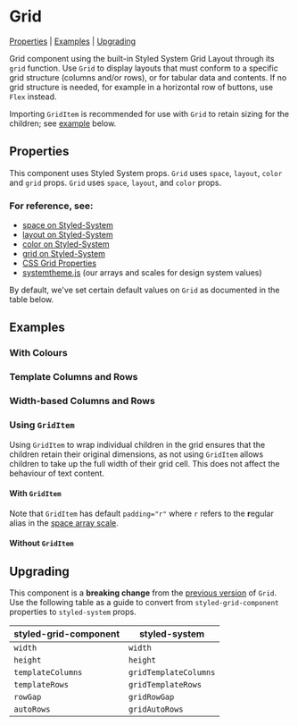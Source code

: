 
<Meta of={stories} />

# Grid

[Properties](#properties) | [Examples](#examples) | [Upgrading](#upgrading)

Grid component using the built-in Styled System Grid Layout through its `grid` function. Use `Grid` to display layouts that must conform to a specific grid structure (columns and/or rows), or for tabular data and contents. If no grid structure is needed, for example in a horizontal row of buttons, use `Flex` instead.

Importing `GridItem` is recommended for use with `Grid` to retain sizing for the children; see [example](#without-griditem-vs-with-griditem) below.

<Canvas>
  <Story id="components-grid--basic-grid" />
</Canvas>

## Properties

This component uses Styled System props. `Grid` uses `space`, `layout`, `color` and `grid` props. `Grid` uses `space`, `layout`, and `color` props.

### For reference, see:

- [space on Styled-System](https://styled-system.com/table#space)
- [layout on Styled-System](https://styled-system.com/table#layout)
- [color on Styled-System](https://styled-system.com/table#color)
- [grid on Styled-System](https://styled-system.com/table#space)
- [CSS Grid Properties](https://css-tricks.com/snippets/css/complete-guide-grid)
- [systemtheme.js](https://github.com/orchestrated-io/orca-design-system/blob/master/packages/orcs-design-system/lib/systemtheme.js) (our arrays and scales for design system values)

By default, we've set certain default values on `Grid` as documented in the table below.

<Controls component={Grid} />

## Examples

### With Colours

<Canvas>
  <Story id="components-grid--background-colour-grid" />
</Canvas>

### Template Columns and Rows

<Canvas>
  <Story id="components-grid--template-columns-and-rows" />
</Canvas>

### Width-based Columns and Rows

<Canvas>
  <Story id="components-grid--width-columns-and-rows" />
</Canvas>

### Using `GridItem`

Using `GridItem` to wrap individual children in the grid ensures that the children retain their original dimensions, as not using `GridItem` allows children to take up the full width of their grid cell. This does not affect the behaviour of text content.

#### With `GridItem`

Note that `GridItem` has default `padding="r"` where `r` refers to the **r**egular alias in the [space array scale](https://github.com/orchestrated-io/orca-design-system/blob/master/packages/orcs-design-system/lib/systemtheme.js).

<Canvas>
  <Story id="components-grid--with-grid-item" />
</Canvas>

<Canvas>
  <Story id="components-grid--text-with-grid-item" />
</Canvas>

#### Without `GridItem`

<Canvas>
  <Story id="components-grid--without-grid-item" />
</Canvas>

## Upgrading

This component is a **breaking change** from the [previous version](https://www.npmjs.com/package/styled-grid-component) of `Grid`. Use the following table as a guide to convert from `styled-grid-component` properties to `styled-system` props.

| **styled-grid-component** | **styled-system**     |
| ------------------------- | --------------------- |
| `width`                   | `width`               |
| `height`                  | `height`              |
| `templateColumns`         | `gridTemplateColumns` |
| `templateRows`            | `gridTemplateRows`    |
| `rowGap`                  | `gridRowGap`          |
| `autoRows`                | `gridAutoRows`        |
